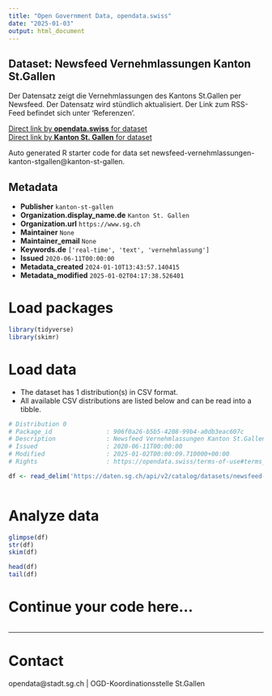 ```yaml
---
title: "Open Government Data, opendata.swiss"
date: "2025-01-03"
output: html_document
---
```


## Dataset: Newsfeed Vernehmlassungen Kanton St.Gallen

Der Datensatz zeigt die Vernehmlassungen des Kantons St.Gallen per Newsfeed. Der Datensatz wird stündlich aktualisiert. Der Link zum RSS-Feed befindet sich unter 'Referenzen'.

[Direct link by **opendata.swiss** for dataset](https://opendata.swiss/de/dataset/newsfeed-vernehmlassungen-kanton-st-gallen)<br>
[Direct link by **Kanton St. Gallen** for dataset](https://daten.sg.ch/explore/dataset/newsfeed-vernehmlassungen-kanton-stgallen/)

Auto generated R starter code for data set newsfeed-vernehmlassungen-kanton-stgallen@kanton-st-gallen.

## Metadata

- **Publisher** `kanton-st-gallen`
- **Organization.display_name.de** `Kanton St. Gallen`
- **Organization.url** `https://www.sg.ch`
- **Maintainer** `None`
- **Maintainer_email** `None`
- **Keywords.de** `['real-time', 'text', 'vernehmlassung']`
- **Issued** `2020-06-11T00:00:00`
- **Metadata_created** `2024-01-10T13:43:57.140415`
- **Metadata_modified** `2025-01-02T04:17:38.526401`


# Load packages

```r

library(tidyverse)
library(skimr)

```

# Load data

-   The dataset has 1 distribution(s) in CSV format.
-   All available CSV distributions are listed below and can be read into a tibble.

```r

# Distribution 0
# Package_id               : 906f0a26-b5b5-4208-99b4-a0db3eac607c
# Description              : Newsfeed Vernehmlassungen Kanton St.Gallen (csv)
# Issued                   : 2020-06-11T00:00:00
# Modified                 : 2025-01-02T00:00:09.710000+00:00
# Rights                   : https://opendata.swiss/terms-of-use#terms_by

df <- read_delim('https://daten.sg.ch/api/v2/catalog/datasets/newsfeed-vernehmlassungen-kanton-stgallen/exports/csv?use_labels=true')



```

# Analyze data

```r

glimpse(df)
str(df)
skim(df)

head(df)
tail(df)

```

# Continue your code here...

```r

```

------------------------------------------------------------------------

# Contact

opendata@stadt.sg.ch | OGD-Koordinationsstelle St.Gallen
